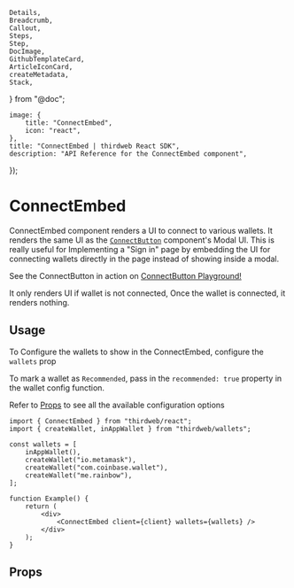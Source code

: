 	Details,
	Breadcrumb,
	Callout,
	Steps,
	Step,
	DocImage,
	GithubTemplateCard,
	ArticleIconCard,
	createMetadata,
	Stack,
} from "@doc";

	image: {
		title: "ConnectEmbed",
		icon: "react",
	},
	title: "ConnectEmbed | thirdweb React SDK",
	description: "API Reference for the ConnectEmbed component",
});

# ConnectEmbed

ConnectEmbed component renders a UI to connect to various wallets. It renders the same UI as the [`ConnectButton`](/react/v5/ConnectButton) component's Modal UI.
This is really useful for Implementing a "Sign in" page by embedding the UI for connecting wallets directly in the page instead of showing inside a modal.

<Callout variant='info' title="Playground">

See the ConnectButton in action on [ConnectButton Playground!](https://thirdweb.com/dashboard/wallets/connect)

</Callout>

<DocImage src={ConnectEmbedDefaultImg} />

It only renders UI if wallet is not connected, Once the wallet is connected, it renders nothing.

## Usage

To Configure the wallets to show in the ConnectEmbed, configure the `wallets` prop

To mark a wallet as `Recommended`, pass in the `recommended: true` property in the wallet config function.

Refer to [Props](#props) to see all the available configuration options

```tsx
import { ConnectEmbed } from "thirdweb/react";
import { createWallet, inAppWallet } from "thirdweb/wallets";

const wallets = [
	inAppWallet(),
	createWallet("io.metamask"),
	createWallet("com.coinbase.wallet"),
	createWallet("me.rainbow"),
];

function Example() {
	return (
		<div>
			<ConnectEmbed client={client} wallets={wallets} />
		</div>
	);
}
```

<Stack>

<ArticleIconCard
	title="Supported Wallets"
	icon={TablePropertiesIcon}
	href="/typescript/v5/supported-wallets"
/>

</Stack>

## Props

<Stack>
	<ArticleIconCard
		title="ConnectEmbedProps"
		icon={TablePropertiesIcon}
		href="/references/typescript/v5/ConnectEmbedProps"
	/>
</Stack>
